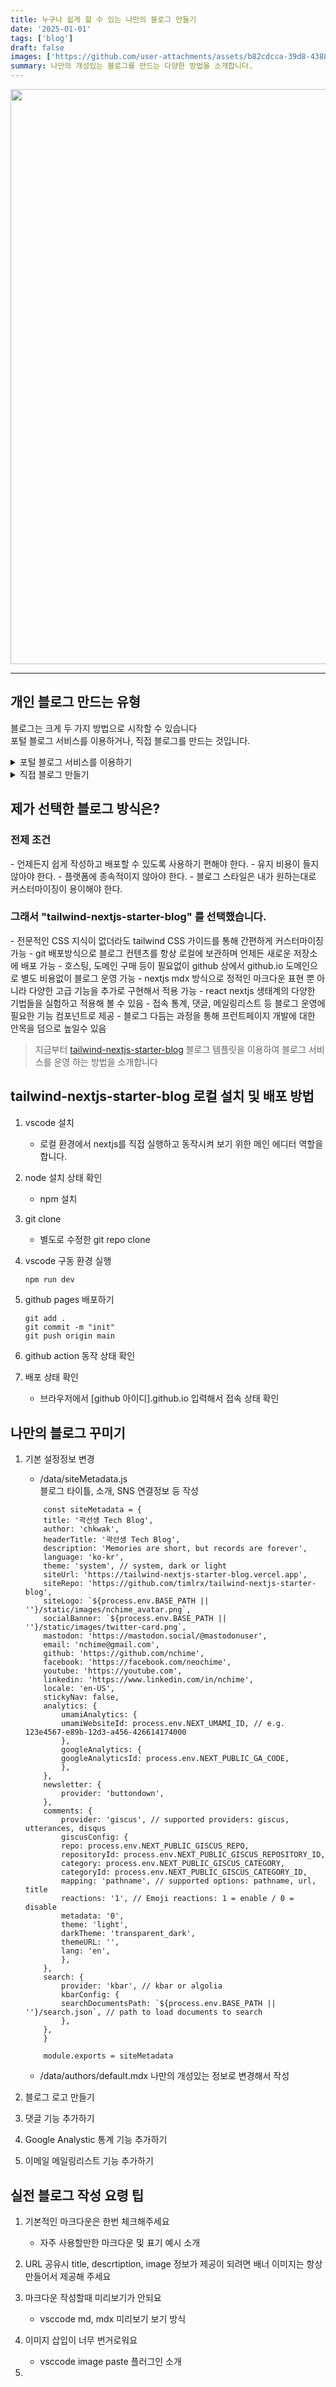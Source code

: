 ```yaml
---
title: 누구나 쉽게 할 수 있는 나만의 블로그 만들기
date: '2025-01-01'
tags: ['blog']
draft: false
images: ['https://github.com/user-attachments/assets/b82cdcca-39d8-4388-8b5c-94541bc7e7b7']
summary: 나만의 개성있는 블로그를 만드는 다양한 방법을 소개합니다. 
---
```


<img width="920" src="https://github.com/user-attachments/assets/b82cdcca-39d8-4388-8b5c-94541bc7e7b7" />


<TOCInline toc={props.toc} exclude="Overview" toHeading={2} />


---
## 개인 블로그 만드는 유형

블로그는 크게 두 가지 방법으로 시작할 수 있습니다  
포털 블로그 서비스를 이용하거나, 직접 블로그를 만드는 것입니다.


<details>
<summary>포털 블로그 서비스를 이용하기</summary>

### 포털 블로그 서비스

대형 포털 사이트에서 제공하는 블로그 서비스를 이용하면 누구나 쉽게 블로그를 시작할 수 있습니다.   
이러한 서비스는 가입만 하면 바로 블로그를 시작할 수 있다는 큰 장점이 있습니다. 또한, 블로그 운영에 필요한 각종 관리 도구를 대부분 무료로 제공해주기 때문에 매우 편리합니다.   
하지만 특정 플랫폼에 종속되기 때문에 나만의 개성 있는 블로그를 만드는 데는 한계가 있을 수 있습니다.   
특히 국내 포털 사이트에서 제공하는 블로그 서비스의 경우 폐쇄적인 생태계에 나의 블로그가 갇혀버리는 느낌을 받을 수 있습니다.

### 블로그 특화 서비스

포털 사이트 외에도 블로그에 특화된 서비스들이 있습니다.   
대표적으로 해외에는 [Medium](https://medium.com), 국내에는 [티스토리](https://www.tistory.com)와 [밸로그](https://velog.io), [브런치](https://brunch.co.kr) 등이 있습니다.   
이러한 서비스들은 UI가 깔끔하고 블로그를 커스터마이징하기가 좀 더 용이하다는 장점이 있습니다.  
그러나 이러한 플랫폼이 서비스를 종료하면 블로그도 함께 없어질 위험이 있으므로, 장기적인 운영을 계획하신다면 이러한 리스크를 고려하셔야 합니다.


</details>


<details>
<summary>직접 블로그 만들기</summary>

### 직접 블로그 만들기

외부 서비스에 의존하지 않고 스스로 블로그를 만드는 방법도 있습니다. 이를 위해 정적 사이트 생성기(Static Site Generator, SSG)를 활용할 수 있습니다. SSG는 마크다운(Markdown)과 같은 간단한 문법을 사용하여 정적 웹사이트를 생성하는 도구입니다. 다양한 SSG 중에서 몇 가지를 소개합니다.

#### Jekyll

[Jekyll](https://jekyllrb.com)은 가장 오래된 SSG 중 하나로, [GitHub Pages](https://pages.github.com)에서 공식적으로 지원하기 때문에 개발자들 사이에서 인기가 많습니다. 마크다운을 사용하여 콘텐츠를 작성할 수 있으며, Ruby 기반으로 동작합니다.   
그러나 Ruby에 익숙하지 않은 경우 문제가 발생했을 때 해결하기 어려울 수 있습니다.

#### Hexo

[Hexo](https://hexo.io)는 자바스크립트 기반의 SSG로, Node.js를 사용합니다. 예쁜 테마와 유용한 플러그인이 많으며, `npm`을 통해 쉽게 설치할 수 있습니다.  
자바스크립트에 익숙한 개발자들에게 추천할 만한 도구입니다.

#### Gatsby

[Gatsby](https://www.gatsbyjs.com)는 React와 GraphQL을 기반으로 한 SSG입니다. 다양한 소스에서 콘텐츠를 가져와 블로그로 변환할 수 있는 유연함이 특징입니다.   
그러나 React와 GraphQL에 대한 학습이 필요하므로, 이에 익숙하지 않다면 진입 장벽이 있을 수 있습니다.

#### 기타 SSG

그 외에도 [Hugo](https://gohugo.io), [VuePress](https://vuepress.vuejs.org) 등 다양한 SSG가 있습니다. 
각 도구마다 특징이 있으므로, 자신의 기술 스택과 목적에 맞는 SSG를 선택하는 것이 중요합니다.


</details>


## 제가 선택한 블로그 방식은? 


### 전제 조건 
<div className="border-1 border-blue-500 bg-gray-100 p-1 rounded-lg text-left">
- 언제든지 쉽게 작성하고 배포할 수 있도록 사용하기 편해야 한다.
- 유지 비용이 들지 않아야 한다. 
- 플랫폼에 종속적이지 않아야 한다.  
- 블로그 스타일은 내가 원하는대로 커스터마이징이 용이해야 한다. 
</div>
 
### 그래서 <span className="text-red-500"> **"tailwind-nextjs-starter-blog"** </span>를 선택했습니다.

<div className="border-1 border-blue-500 bg-orange-100 p-1 rounded-lg text-left">
- 전문적인 CSS 지식이 없더라도 tailwind CSS 가이드를 통해 간편하게 커스터마이징 가능 
- git 배포방식으로 블로그 컨텐츠를 항상 로컬에 보관하며 언제든 새로운 저장소에 배포 가능 
- 호스팅, 도메인 구매 등이 필요없이 github 상에서 github.io 도메인으로 별도 비용없이 블로그 운영 가능 
- nextjs mdx 방식으로 정적인 마크다운 표현 뿐 아니라 다양한 고급 기능을 추가로 구현해서 적용 가능 
- react nextjs 생태계의 다양한 기법들을 실험하고 적용해 볼 수 있음
- 접속 통계, 댓글, 메일링리스트 등 블로그 운영에 필요한 기능 컴포넌트로 제공
- 블로그 다듬는 과정을 통해 프런트페이지 개발에 대한 안목을 덤으로 높일수 있음  
</div>

> 지금부터 <span className="bg-neon-yellow text-black rounded-md"> [tailwind-nextjs-starter-blog](https://github.com/timlrx/tailwind-nextjs-starter-blog)</span> 블로그 템플릿을 이용하여 블로그 서비스를 운영 하는 방법을 소개합니다


##  tailwind-nextjs-starter-blog 로컬 설치 및 배포 방법   


1. vscode 설치 
    - 로컬 환경에서 nextjs를 직접 실행하고 동작시켜 보기 위한 메인 에디터 역할을 합니다. 

1. node 설치 상태 확인 
    - npm 설치

1. git clone 
    - 별도로 수정한 git repo clone 

1. vscode 구동 환경 실행 
    ```javascript
    npm run dev 
    ```

1. github pages 배포하기
    ```shell
    git add .
    git commit -m "init"
    git push origin main
    ```

1. github action 동작 상태 확인 


1. 배포 상태 확인 
    - 브라우저에서 [github 아이디].github.io 입력해서 접속 상태 확인 



## 나만의 블로그 꾸미기

1. 기본 설정정보 변경
    - /data/siteMetadata.js  
    블로그 타이틀, 소개, SNS 연결정보 등 작성

    ```shell
        const siteMetadata = {
        title: '곽선생 Tech Blog',
        author: 'chkwak',
        headerTitle: '곽선생 Tech Blog',
        description: 'Memories are short, but records are forever',
        language: 'ko-kr',
        theme: 'system', // system, dark or light
        siteUrl: 'https://tailwind-nextjs-starter-blog.vercel.app',
        siteRepo: 'https://github.com/timlrx/tailwind-nextjs-starter-blog',
        siteLogo: `${process.env.BASE_PATH || ''}/static/images/nchime_avatar.png`,  
        socialBanner: `${process.env.BASE_PATH || ''}/static/images/twitter-card.png`,
        mastodon: 'https://mastodon.social/@mastodonuser',
        email: 'nchime@gmail.com',
        github: 'https://github.com/nchime',
        facebook: 'https://facebook.com/neochime',
        youtube: 'https://youtube.com',
        linkedin: 'https://www.linkedin.com/in/nchime',
        locale: 'en-US',
        stickyNav: false,
        analytics: {
            umamiAnalytics: {
            umamiWebsiteId: process.env.NEXT_UMAMI_ID, // e.g. 123e4567-e89b-12d3-a456-426614174000
            },
            googleAnalytics: {
            googleAnalyticsId: process.env.NEXT_PUBLIC_GA_CODE,
            },
        },
        newsletter: {
            provider: 'buttondown',
        },
        comments: {
            provider: 'giscus', // supported providers: giscus, utterances, disqus
            giscusConfig: {
            repo: process.env.NEXT_PUBLIC_GISCUS_REPO,
            repositoryId: process.env.NEXT_PUBLIC_GISCUS_REPOSITORY_ID,
            category: process.env.NEXT_PUBLIC_GISCUS_CATEGORY,
            categoryId: process.env.NEXT_PUBLIC_GISCUS_CATEGORY_ID,
            mapping: 'pathname', // supported options: pathname, url, title
            reactions: '1', // Emoji reactions: 1 = enable / 0 = disable
            metadata: '0',
            theme: 'light',
            darkTheme: 'transparent_dark',
            themeURL: '',
            lang: 'en',
            },
        },
        search: {
            provider: 'kbar', // kbar or algolia
            kbarConfig: {
            searchDocumentsPath: `${process.env.BASE_PATH || ''}/search.json`, // path to load documents to search
            },
        },
        }

        module.exports = siteMetadata
    ```
    - /data/authors/default.mdx
    나만의 개성있는 정보로 변경해서 작성 


1. 블로그 로고 만들기

1. 댓글 기능 추가하기 

1. Google Analystic 통계 기능 추가하기 

1. 이메일 메일링리스트 기능 추가하기 



## 실전 블로그 작성 요령 팁 

1. 기본적인 마크다운은 한번 체크해주세요  
    - 자주 사용할만한 마크다운 및 표기 예시 소개

1. URL 공유시 title, descrtiption, image 정보가 제공이 되려면 배너 이미지는 항상 만들어서 제공해 주세요 

1. 마크다운 작성할때 미리보기가 안되요  
    - vsccode md, mdx 미리보기 보기 방식

1. 이미지 삽입이 너무 번거로워요
    - vsccode image paste 플러그인 소개 

1. 



